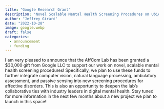 ---
title: "Google Research Grant"
description: "Novel Scalable Mental Health Screening Procedures on Ubiquitous Sensing Devices"
author: "Jeffrey Girard"
date: "2022-10-28"
image: google.webp
draft: false
categories:
  - announcement
  - funding
---

I am very pleased to announce that the AffCom Lab has been granted a $30,000 gift from Google LLC to support our work on novel, scalable mental health screening procedures! Specifically, we plan to use these funds to further integrate computer vision, natural language processing, ambulatory assessment, and passive sensing into new screening procedures for affective disorders. This is also an opportunity to deepen the lab's collaborative ties with industry leaders in digital mental health. Stay tuned for more information in the next few months about a new project we plan to launch in this space!
